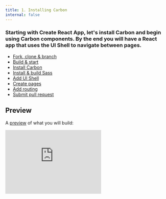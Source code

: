 ```yaml
---
title: 1. Installing Carbon
internal: false
---
```


### Starting with Create React App, let's install Carbon and begin using Carbon components. By the end you will have a React app that uses the UI Shell to navigate between pages.

<AnchorLinks>

- [Fork, clone & branch](#fork-clone--branch)
- [Build & start](#build--start)
- [Install Carbon](#install-carbon)
- [Install & build Sass](#install--build-sass)
- [Add UI Shell](#add-ui-shell)
- [Create pages](#create-pages)
- [Add routing](#add-routing)
- [Submit pull request](#submit-pull-request)

</AnchorLinks>

## Preview

A [preview](https://react-step-2--carbon-tutorial.netlify.com) of what you will build:

<Row>
  <Column offsetLg="4">
    <iframe
      height="200"
      title="Carbon Tutorial Step 1"
      src="https://react-step-2--carbon-tutorial.netlify.com"
      frameborder="no"
      allowtransparency="true"
      allowfullscreen="true"
      class="bx--iframe bx--iframe--border"
    />
  </Column>
</Row>

## Fork, clone & branch

This tutorial has an accompanying GitHub repository called [carbon-tutorial](https://github.com/carbon-design-system/carbon-tutorial) that we'll use as a starting point for each step.

### Fork

To begin, fork [carbon-tutorial](https://github.com/carbon-design-system/carbon-tutorial) using your GitHub account.

### Clone

Go to your forked repository, copy the SSH or HTTPS URL and in your terminal run the two commands to get the repository in your local file system and enter that directory.

```bash
$ git clone [your fork SSH/HTTPS]
$ cd carbon-tutorial
```

### Add upstream remote

Add a remote called `upstream` so we can eventually submit a pull request once you have completed this tutorial step.

```bash
$ git remote add upstream git@github.com:carbon-design-system/carbon-tutorial.git
```

Or, if you prefer to use HTTPS instead of SSH with your remotes:

```bash
$ git remote add upstream https://github.com/carbon-design-system/carbon-tutorial.git
```

Verify that your forked repository remotes are correct:

```bash
$ git remote -v
```

Your terminal should output something like this:

```bash
origin	[your forked repo] (fetch)
origin	[your forked repo] (push)
upstream	git@github.com:carbon-design-system/carbon-tutorial.git (fetch)
upstream	git@github.com:carbon-design-system/carbon-tutorial.git (push)
```

### Branch

Now that we have our repository set up, let's check out the branch for this tutorial step's starting point. Run the two commands:

```bash
$ git fetch upstream
$ git checkout -b react-step-1 upstream/react-step-1
```

## Build & start

We have the repository forked to your GitHub account, cloned down to your machine, and the starting branch checked out. Next, install the React app's dependencies with:

```bash
$ yarn
```

After the dependencies are installed, you can start the app with:

```bash
$ yarn start
```

Your default browser should open up with an empty page that says: `Hello Carbon! Well, not quite yet. This is the starting point for the Carbon tutorial.`

## Install Carbon

Even though we installed existing dependencies, we've yet to install the Carbon packages.

- `carbon-components` - component styles
- `carbon-components-react` - React components
- `@carbon/icons-react` - React icons

Stop your development server with `CTRL-C` and install Carbon dependencies with:

```bash
$ yarn add carbon-components carbon-components-react @carbon/icons-react
```

## Install & build Sass

We need to run a Sass build as the Carbon styles are authored in Sass, so run the following command to install `node-sass` as a dependency.

```bash
$ yarn add node-sass
```

To avoid having to add the `~` prefix when importing SCSS files from `node_modules`, create a `.env` file at the project root that contains:

##### .env

```bash
SASS_PATH="node_modules"
```

For the Windows operating system, use:

##### .env

```bash
SASS_PATH=./node_modules
```

Then, start the app again. If your app's currently running, you'll need to restart it for the new environment variable to be used.

```bash
$ yarn start
```

The app looks as it did before. Next, let's prepare our app for a Sass build.

In the `src` directory, rename `index.css` as `index.scss`. Then in `index.js` update the `index.css` import to `index.scss`.

### Import carbon-component styles

In `index.scss`, import the Carbon styles by adding the following at the top of the file:

##### src/index.scss

```scss
@import 'carbon-components/scss/globals/scss/styles.scss';
```

This will take a moment for the Sass to compile. Once compiled, you'll notice that the Carbon base styling is applied (IBM Plex Sans font family, font size, weight, colors, etc.)

Because any change to `index.scss` will re-compile all of the Carbon Sass, create an `app.scss` file in the `src` directory and in `App.js`, import that new file.

##### src/App.js

```javascript
import './app.scss';
```

_Note: To optimize our Sass compile time, we'll be adding app-specific styling to_ `app.scss` _and only modifying_ `index.scss` _when necessary._

Next we'll import a `Button` from Carbon to test that our dependencies are working properly. At the top of `App.js`, import the `Button` by adding the following:

##### src/App.js

```javascript
import { Button } from 'carbon-components-react';
```

In the `App` component return, you can now replace:

##### src/App.js

<!-- prettier-ignore-start -->
```html
<div>
  Hello Carbon! Well, not quite yet. This is the starting point for the Carbon tutorial.
</div>
```
<!-- prettier-ignore-end -->

with:

##### src/App.js

<!-- prettier-ignore-start -->
```html
<Button>Button</Button>
```
<!-- prettier-ignore-end -->

Congratulations, you've imported your first component! You should see a Carbon styled button on the page.

## Add UI Shell

_Note: The UI Shell has experimental status at the moment. We do not recommend using it for production until it is stable, but if doing so, know that there may be breaking changes in the future._

Next we're going to create a React component called `TutorialHeader` to use with the UI Shell Carbon component. In the `src` directory, create a `components` directory and inside of that, a `TutorialHeader` directory. Create the following files inside `src/components/TutorialHeader`:

```bash
src/components/TutorialHeader
├──_tutorial-header.scss
├──index.js
└──TutorialHeader.js
```

### Add UI Shell Sass

In `index.scss` add the following feature-flag **above** the Carbon styles import like so:

##### src/index.scss

```scss
$feature-flags: (
  ui-shell: true,
);
```

This is because our UI Shell is in experimental mode and the styles need to be manually imported.

Next, in `app.scss`, we'll import our `TutorialHeader` styles. Your file should now look like this:

##### src/app.scss

```scss
@import './components/TutorialHeader/tutorial-header.scss';
```

### Import and export the header

In `src/components/TutorialHeader/index.js`, import and export our `TutorialHeader` component like so:

##### src/components/TutorialHeader/index.js

```javascript
import TutorialHeader from './TutorialHeader';
export default TutorialHeader;
```

Next we'll import our Carbon UI Shell components into `TutorialHeader.js`. Set up the file like so:

##### src/components/TutorialHeader/TutorialHeader.js

```javascript
import React from 'react';
import {
  Header,
  HeaderName,
  HeaderNavigation,
  HeaderMenuItem,
  HeaderGlobalBar,
  HeaderGlobalAction,
  SkipToContent,
} from 'carbon-components-react/lib/components/UIShell';

const TutorialHeader = () => (
  <Header aria-label="Carbon Tutorial">
    <SkipToContent />
    <HeaderName href="/" prefix="IBM">
      Carbon Tutorial
    </HeaderName>
    <HeaderNavigation aria-label="Carbon Tutorial">
      <HeaderMenuItem href="/repos">Repositories</HeaderMenuItem>
    </HeaderNavigation>
    <HeaderGlobalBar />
  </Header>
);

export default TutorialHeader;
```

_Note: you can find a description of the different components used UI Shell in our [carbon-componets-react](https://github.com/carbon-design-system/carbon/tree/master/packages/react/src/components/UIShell) package._

_Note: When creating navigation headers, it's important to have a_ `Skip to content` _link so keyboard users can skip the navigation items and go straight to the main content._

_Note: It's important that the_ `TutorialHeader` _returns the Carbon_ `Header` _as it's containing element, as we'll later be rendering_ `TutorialHeader` _in_ `App.js` _as a preceeding sibling of_ `Content`_, another UI Shell component. Those components need to live one after another for the UI Shell to properly render._

### Import icons

Now let's import the icons from our `@carbon/icons-react` elements package. In the `TutorialHeader.js` file, we need to import each individual icon we will use.

##### src/components/TutorialHeader/TutorialHeader.js

```javascript
import Notification20 from '@carbon/icons-react/lib/notification/20';
import UserAvatar20 from '@carbon/icons-react/lib/user--avatar/20';
import AppSwitcher20 from '@carbon/icons-react/lib/app-switcher/20';
```

Then we need to add the `HeaderGlobalAction` component inside of the `HeaderGlobalBar` where we will add our icons. These represent actions in the header a user can make. Replace:

##### src/components/TutorialHeader/TutorialHeader.js

```html
<HeaderGlobalBar />
```

With:

##### src/components/TutorialHeader/TutorialHeader.js

```html
<HeaderGlobalBar>
  <HeaderGlobalAction aria-label="Notifications">
    <Notification20 />
  </HeaderGlobalAction>
  <HeaderGlobalAction aria-label="User Avatar">
    <UserAvatar20 />
  </HeaderGlobalAction>
  <HeaderGlobalAction aria-label="App Switcher">
    <AppSwitcher20 />
  </HeaderGlobalAction>
</HeaderGlobalBar>
```

### Render the header

Next we'll render our UI Shell by importing our `TutorialHeader` component and `Content` into `App.js`. Your imports should look like this:

##### src/App.js

```javascript
import React, { Component } from 'react';
import './app.scss';
import Button from 'carbon-components-react/lib/components/Button/Button';
import { Content } from 'carbon-components-react/lib/components/UIShell';
import TutorialHeader from './components/TutorialHeader';
```

Our `return` currently just contains a `Button`. Let's update that to include our imported components. This should look like the following:

##### src/App.js

```javascript
class App extends Component {
  render() {
    return (
      <>
        <TutorialHeader />
        <Content>
          <Button>Button</Button>
        </Content>
      </>
    );
  }
}
```

You should now see a styled UI Shell header and a button below it.

## Create pages

Next thing we need to do is create the files for our content. Start by creating a folder called `content` in `src`. This should be a sibling of `src/components`.

Since our app will have two pages, we'll create two folders in `src/content`.

```bash
src/content
├── LandingPage
└── RepoPage
```

Next we'll set up these folders the same way we set up `src/components/TutorialHeader`.

Create the following files in the `LandingPage` folder:

```bash
src/content/LandingPage
├── _landing-page.scss
├── index.js
└── LandingPage.js
```

Create the following files in the `RepoPage` folder:

```bash
src/content/RepoPage
├── _repo-page.scss
├── index.js
└── RepoPage.js
```

### Set up content Sass

Next, we'll import our content Sass files in `app.scss`, like so:

##### src/app.scss

```scss
@import './components/TutorialHeader/tutorial-header.scss';
@import './content/LandingPage/landing-page.scss';
@import './content/RepoPage/repo-page.scss';
```

### Import and export content pages

Now that our stylesheets are set up, we need to create our pages' components. Starting with `LandingPage`, just like with our header, we need to export the component in `src/content/LandingPage/index.js` by adding:

##### src/content/LandingPage/index.js

```javascript
import LandingPage from './LandingPage';
export default LandingPage;
```

Next in `LandingPage.js` we'll create our component.

##### src/content/LandingPage/LandingPage.js

```javascript
import React from 'react';

const LandingPage = () => {
  return <div>LANDING PAGE</div>;
};

export default LandingPage;
```

We'll repeat this process with `RepoPage`.

In `src/content/RepoPage/index.js`, import and export the `RepoPage` component like so:

##### src/content/RepoPage/index.js

```javascript
import RepoPage from './RepoPage';
export default RepoPage;
```

Then in `RepoPage.js` create the component.

##### src/content/RepoPage/RepoPage.js

```javascript
import React from 'react';

const RepoPage = () => {
  return <div>REPO PAGE</div>;
};

export default RepoPage;
```

Awesome! We've just created our content pages. Next thing we need to do is render them with our router.

## Add routing

We've updated our app to render our header, but now we need to add routing functionality. To do this we need to install `react-router-dom`. Go ahead and stop your development server (with `CTRL-C`) and then:

```bash
$ yarn add react-router-dom
$ yarn start
```

First, we need to wrap our app in the `Router` component. In the root `index.js`, add the import:

##### src/index.js

```javascript
import { HashRouter as Router } from 'react-router-dom';
```

_Note: We're using_ `HashRouter` _instead of_ `BrowserRouter` _to simplify deployments in upcoming tutorial steps. Learn more about the React Router [here](https://reacttraining.com/react-router/web/api/BrowserRouter)._

Then, update the `render()` function to include the `Router`.

##### src/index.js

```javascript
ReactDOM.render(
  <Router>
    <App />
  </Router>,
  document.getElementById('root')
);
```

In order to render our content pages, we need to add the following imports in `App.js` below our existing imports.

##### src/App.js

```javascript
import { Route, Switch } from 'react-router-dom';
import LandingPage from './content/LandingPage';
import RepoPage from './content/RepoPage';
```

This allows us to use our page content components and routing components from `react-router-dom`.

Next thing we need to is update what we're returning in `App.js` . We currently just have a button in our content. In order to render our pages correctly, we need to delete the `Button` component within `Content` (and remove the Button import).

Now inside `Content` we'll add the following:

##### src/App.js

<!-- prettier-ignore-start -->
```html
<Switch>
  <Route exact path="/" component={LandingPage} />
  <Route path="/repos" component={RepoPage} />
</Switch>
```
<!-- prettier-ignore-end -->

After that we need to do a couple quick fixes to the UI Shell to have it work with the React router.

Add the `Link` import in `TutorialHeader.js`:

##### src/components/TutorialHeader/TutorialHeader.js

```javascript
import { Link } from 'react-router-dom';
```

We need to use the `Link` component instead of the default anchor elements to prevent full page reload when navigating to different pages with React Router. To use `Link`, update the `HeaderName` component to use the `element` prop and replace the `href` with `to`:

##### src/components/TutorialHeader/TutorialHeader.js

```javascript
<HeaderName element={Link} to="/" prefix="IBM">
  Carbon Tutorial
</HeaderName>
```

Do the same with the component that contains `href="/repos"`, updating to:

##### src/components/TutorialHeader/TutorialHeader.js

```javascript
<HeaderMenuItem element={Link} to="/repos">
  Repositories
</HeaderMenuItem>
```

You should now have a working header that routes to different pages without full page reload!

## Submit pull request

We're going to submit a pull request to verify completion of this tutorial step and demonstrate a couple related concepts.

### Continuous integration (CI) check

We have a `ci-check` script defined in `package.json` that verifies file formatting for files that have been touched since the last Git commit with a tool called [Prettier](https://prettier.io). You'd typically also have that script run your test suite as part of your CI build. Go ahead and make sure everything looks good with:

```bash
$ yarn ci-check
```

_Note: If the_ `ci-check` _is giving an error, it's likely that some of your source files are not properly formatted. This could happen if your text editor isn't formatting with Prettier on save. To get_ `ci-check` _to pass, run_ `yarn format`_ then re-run_ `yarn ci-check`_._

### Git commit & push

Before we can create a pull request, stage and commit all of your changes:

```bash
$ git add --all && git commit -m "feat(tutorial): complete step 1"
```

_Note: You'll notice that your commit includes binaries in the _`.yarn-offline-mirror`_ folder. That's expected as the repository is configured to run [Yarn offline](https://yarnpkg.com/blog/2016/11/24/offline-mirror) for more reliable builds. Future tutorial steps that don't install new packages won't have _`.yarn-offline-mirror`_ commit changes._

Then, push to your repository:

```bash
$ git push origin react-step-1
```

### Pull request (PR)

Finally, visit [carbon-tutorial](https://github.com/carbon-design-system/carbon-tutorial) to "Compare & pull request". In doing so, make sure that you are comparing to `react-step-1` into `base: react-step-1`. Take notice of the [Netlify](https://www.netlify.com) bot that deploys a preview of your PR every time that you push new commits. These previews can be shared and viewed by anybody to assist the PR review process.

_Note: Expect your tutorial step PRs to be reviewed by the Carbon team but not merged. We'll close your PR so we can keep the repository's remote branches pristine and ready for the next person!_
